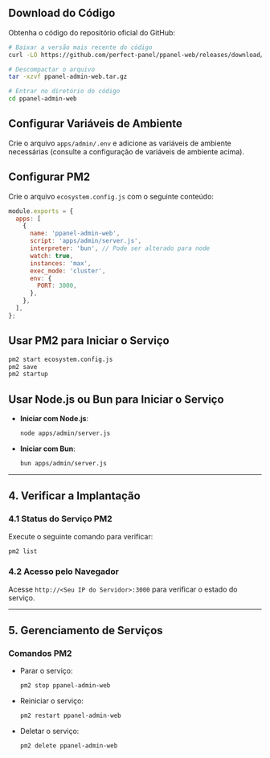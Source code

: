 ## Download do Código

Obtenha o código do repositório oficial do GitHub:

```bash
# Baixar a versão mais recente do código
curl -LO https://github.com/perfect-panel/ppanel-web/releases/download/v1.0.0/ppanel-admin-web.tar.gz

# Descompactar o arquivo
tar -xzvf ppanel-admin-web.tar.gz

# Entrar no diretório do código
cd ppanel-admin-web
```

## Configurar Variáveis de Ambiente

Crie o arquivo `apps/admin/.env` e adicione as variáveis de ambiente necessárias (consulte a configuração de variáveis de ambiente acima).

## Configurar PM2

Crie o arquivo `ecosystem.config.js` com o seguinte conteúdo:

```javascript
module.exports = {
  apps: [
    {
      name: 'ppanel-admin-web',
      script: 'apps/admin/server.js',
      interpreter: 'bun', // Pode ser alterado para node
      watch: true,
      instances: 'max',
      exec_mode: 'cluster',
      env: {
        PORT: 3000,
      },
    },
  ],
};
```

## Usar PM2 para Iniciar o Serviço

```bash
pm2 start ecosystem.config.js
pm2 save
pm2 startup
```

## Usar Node.js ou Bun para Iniciar o Serviço

- **Iniciar com Node.js**:

  ```bash
  node apps/admin/server.js
  ```

- **Iniciar com Bun**:

  ```bash
  bun apps/admin/server.js
  ```

---

## **4. Verificar a Implantação**

### **4.1 Status do Serviço PM2**

Execute o seguinte comando para verificar:

```bash
pm2 list
```

### **4.2 Acesso pelo Navegador**

Acesse `http://<Seu IP do Servidor>:3000` para verificar o estado do serviço.

---

## **5. Gerenciamento de Serviços**

### **Comandos PM2**

- Parar o serviço:

  ```bash
  pm2 stop ppanel-admin-web
  ```

- Reiniciar o serviço:

  ```bash
  pm2 restart ppanel-admin-web
  ```

- Deletar o serviço:

  ```bash
  pm2 delete ppanel-admin-web
  ```


<Giscus />
